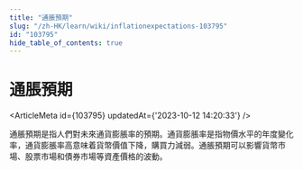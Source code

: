 ```yaml
---
title: "通脹預期"
slug: "/zh-HK/learn/wiki/inflationexpectations-103795"
id: "103795"
hide_table_of_contents: true
---
```



# 通脹預期

<ArticleMeta id={103795} updatedAt={'2023-10-12 14:20:33'} />
<div className='border-solid border-b border-t-0 my-4 border-[var(--ifm-color-gray-300)]' />

通脹預期是指人們對未來通貨膨脹率的預期。通貨膨脹率是指物價水平的年度變化率，通貨膨脹率高意味着貨幣價值下降，購買力減弱。通脹預期可以影響貨幣市場、股票市場和債券市場等資產價格的波動。
